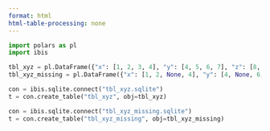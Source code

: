 ```yaml
---
format: html
html-table-processing: none
---
```


```python
import polars as pl
import ibis

tbl_xyz = pl.DataFrame({"x": [1, 2, 3, 4], "y": [4, 5, 6, 7], "z": [8, 8, 8, 8]})
tbl_xyz_missing = pl.DataFrame({"x": [1, 2, None, 4], "y": [4, None, 6, 7], "z": [8, None, 8, 8]})
```


```python
con = ibis.sqlite.connect("tbl_xyz.sqlite")
t = con.create_table("tbl_xyz", obj=tbl_xyz)
```


```python
con = ibis.sqlite.connect("tbl_xyz_missing.sqlite")
t = con.create_table("tbl_xyz_missing", obj=tbl_xyz_missing)
```
